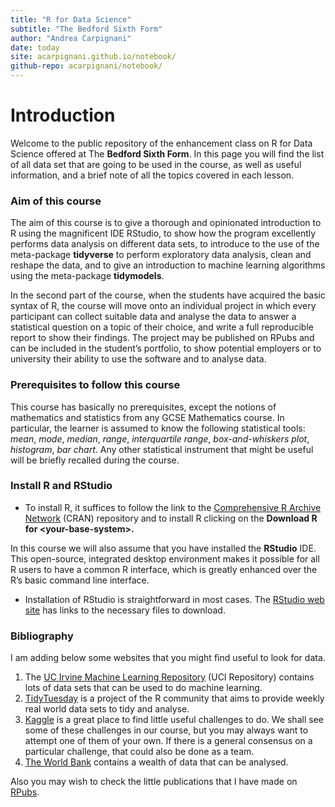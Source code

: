 ```yaml
---
title: "R for Data Science"
subtitle: "The Bedford Sixth Form"
author: "Andrea Carpignani"
date: today
site: acarpignani.github.io/notebook/
github-repo: acarpignani/notebook/
---
```


# Introduction

Welcome to the public repository of the enhancement class on R for Data Science offered at The **Bedford Sixth Form**. In this page you will find the list of all data set that are going to be used in the course, as well as useful information, and a brief note of all the topics covered in each lesson.

### Aim of this course

The aim of this course is to give a thorough and opinionated introduction to R using the magnificent IDE RStudio, to show how the program excellently performs data analysis on different data sets, to introduce to the use of the meta-package **tidyverse** to perform exploratory data analysis, clean and reshape the data, and to give an introduction to machine learning algorithms using the meta-package **tidymodels**.

In the second part of the course, when the students have acquired the basic syntax of R, the course will move onto an individual project in which every participant can collect suitable data and analyse the data to answer a statistical question on a topic of their choice, and write a full reproducible report to show their findings. The project may be published on RPubs and can be included in the student's portfolio, to show potential employers or to university their ability to use the software and to analyse data.

### Prerequisites to follow this course

This course has basically no prerequisites, except the notions of mathematics and statistics from any GCSE Mathematics course. In particular, the learner is assumed to know the following statistical tools: *mean*, *mode*, *median*, *range*, *interquartile range*, *box-and-whiskers plot*, *histogram*, *bar chart*. Any other statistical instrument that might be useful will be briefly recalled during the course.

### Install R and RStudio

-   To install R, it suffices to follow the link to the [Comprehensive R Archive Network](https://cran.r-project.org/) (CRAN) repository and to install R clicking on the **Download R for \<your-base-system\>.**

In this course we will also assume that you have installed the **RStudio** IDE. This open-source, integrated desktop environment makes it possible for all R users to have a common R interface, which is greatly enhanced over the R's basic command line interface.

-   Installation of RStudio is straightforward in most cases. The [RStudio web site](https://posit.co/products/open-source/rstudio/) has links to the necessary files to download.

### Bibliography

I am adding below some websites that you might find useful to look for data.

1.  The [UC Irvine Machine Learning Repository](https://archive.ics.uci.edu/) (UCI Repository) contains lots of data sets that can be used to do machine learning.
2.  [TidyTuesday](https://github.com/rfordatascience/tidytuesday) is a project of the R community that aims to provide weekly real world data sets to tidy and analyse.
3.  [Kaggle](https://www.kaggle.com/) is a great place to find little useful challenges to do. We shall see some of these challenges in our course, but you may always want to attempt one of them of your own. If there is a general consensus on a particular challenge, that could also be done as a team.
4.  [The World Bank](https://data.worldbank.org/) contains a wealth of data that can be analysed.

Also you may wish to check the little publications that I have made on [RPubs](https://rpubs.com/acarpignani).
